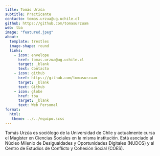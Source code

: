 ```yaml
---
title: Tomás Urzúa
subtitle: Practicante
contacto: tomas.urzua@ug.uchile.cl
github: https://github.com/tomasurzuam
web: tba
image: "featured.jpeg"
about:
  template: trestles
  image-shape: round
  links:
    - icon: envelope
      href: tomas.urzua@ug.uchile.cl
      target: _blank
      text: Contacto
    - icon: github
      href: https://github.com/tomasurzuam
      target: _blank
      text: Github
    - icon: globe
      href: tba
      target: _blank
      text: Web Personal
format: 
  html: 
   theme: ../../equipo.scss
---
```


Tomás Urzúa es sociólogo de la Universidad de Chile y actualmente cursa el Magíster en Ciencias Sociales en la misma institución. Está asociado al Núcleo Milenio de Desigualdades y Oportunidades Digitales (NUDOS) y al Centro de Estudios de Conflicto y Cohesión Social (COES). 